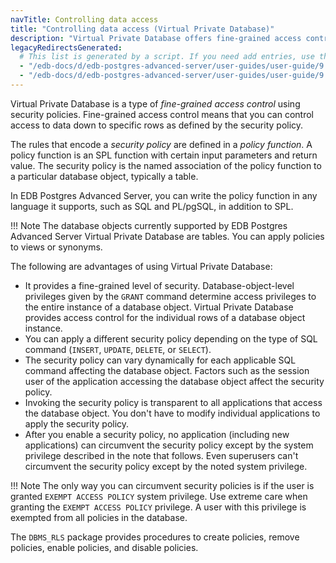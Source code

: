 ```yaml
---
navTitle: Controlling data access
title: "Controlling data access (Virtual Private Database)"
description: "Virtual Private Database offers fine-grained access control to data down to specific rows, as defined by the security policy"
legacyRedirectsGenerated:
  # This list is generated by a script. If you need add entries, use the `legacyRedirects` key.
  - "/edb-docs/d/edb-postgres-advanced-server/user-guides/user-guide/9.6/EDB_Postgres_Advanced_Server_Guide.1.32.html"
  - "/edb-docs/d/edb-postgres-advanced-server/user-guides/user-guide/9.5/EDB_Postgres_Enterprise_Guide.1.078.html"
---
```


<div id="virtual_private_database" class="registered_link"></div>

Virtual Private Database is a type of *fine-grained access control* using security policies. Fine-grained access control means that you can control access to data down to specific rows as defined by the security policy.

The rules that encode a *security policy* are defined in a *policy function*. A policy function is an SPL function with certain input parameters and return value. The security policy is the named association of the policy function to a particular database object, typically a table.

In EDB Postgres Advanced Server, you can write the policy function in any language it supports, such as SQL and PL/pgSQL, in addition to SPL.

!!! Note
    The database objects currently supported by EDB Postgres Advanced Server Virtual Private Database are tables. You can apply policies to views or synonyms.

The following are advantages of using Virtual Private Database:

-   It provides a fine-grained level of security. Database-object-level privileges given by the `GRANT` command determine access privileges to the entire instance of a database object. Virtual Private Database provides access control for the individual rows of a database object instance.
-   You can apply a different security policy depending on the type of SQL command (`INSERT`, `UPDATE`, `DELETE`, or `SELECT`).
-   The security policy can vary dynamically for each applicable SQL command affecting the database object. Factors such as the session user of the application accessing the database object affect the security policy.
-   Invoking the security policy is transparent to all applications that access the database object. You don't have to modify individual applications to apply the security policy.
-   After you enable a security policy, no application (including new applications) can circumvent the security policy except by the system privilege described in the note that follows. Even superusers can't circumvent the security policy except by the noted system privilege.

!!! Note
    The only way you can circumvent security policies is if the user is granted `EXEMPT ACCESS POLICY` system privilege. Use extreme care when granting the `EXEMPT ACCESS POLICY` privilege. A user with this privilege is exempted from all policies in the database.

The `DBMS_RLS` package provides procedures to create policies, remove policies, enable policies, and disable policies.
